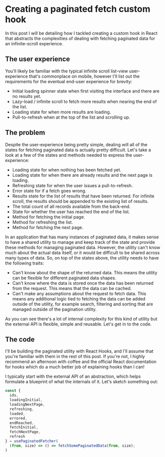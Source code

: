 # Creating a paginated fetch custom hook

In this post I will be detailing how I tackled creating a custom hook in React that abstracts the complexities of dealing with fetching paginated data for an infinite-scroll experience.

## The user experience

You'll likely be familiar with the typical infinite scroll list-view user-experience that's commonplace on mobile, however I'll list out the requirements for the eventual end-user experience for brevity:

- Initial loading spinner state when first visiting the interface and there are no results yet.
- Lazy-load / infinite scroll to fetch more results when nearing the end of the list.
- Loading state for when more results are loading.
- Pull-to-refresh when at the top of the list and scrolling up.

## The problem

Despite the user-experience being pretty simple, dealing will all of the states for fetching paginated data is actually pretty difficult. Let's take a look at a few of the states and methods needed to express the user-experience:

- Loading state for when nothing has been fetched yet.
- Loading state for when there are already results and the next page is loading.
- Refreshing state for when the user issues a pull-to-refresh.
- Error state for if a fetch goes wrong.
- Results state for the list of results that have been returned. For infinite scroll, the results should be appended to the existing list of results.
- The total count of all records available from the back-end.
- State for whether the user has reached the end of the list.
- Method for fetching the initial page.
- Method for refreshing the list.
- Method for fetching the next page.

In an application that has many instances of paginated data, it makes sense to have a shared utility to manage and keep track of the state and provide these methods for managing paginated data. However, the utility can't know much about the actual data itself, or it would be difficult to be shared across many types of data. So, on top of the states above, the utility needs to have the following traits:

- Can't know about the shape of the returned data. This means the utility can be flexible for different paginated data shapes.
- Can't know where the data is stored once the data has been returned from the request. This means that the data can be cached.
- Can't make any assumptions about the request to fetch data. This means any additional logic tied to fetching the data can be added outside of the utility, for example search, filtering and sorting that are managed outside of the pagination utility.

As you can see there's a lot of internal complexity for this kind of utility but the external API is flexible, simple and reusable. Let's get in to the code.

## The code

I'll be building the paginated utility with React Hooks, and I'll assume that you're familiar with them in the rest of this post. If you're not, I highly recommend an afternoon with coffee and the official React documentation for hooks which do a much better job of explaining hooks than I can!

I typically start with the external API of an abstraction, which helps formulate a blueprint of what the internals of it. Let's sketch something out:

```typescript
const {
  ids,
  loadingInitial,
  loadingNextPage,
  refreshing,
  loaded,
  errored,
  endReached,
  fetchInitial,
  fetchNextPage,
  refresh
} = usePaginatedFetcher(
  (from, size) => () => fetchSomePaginatedData(from, size);
)
```
